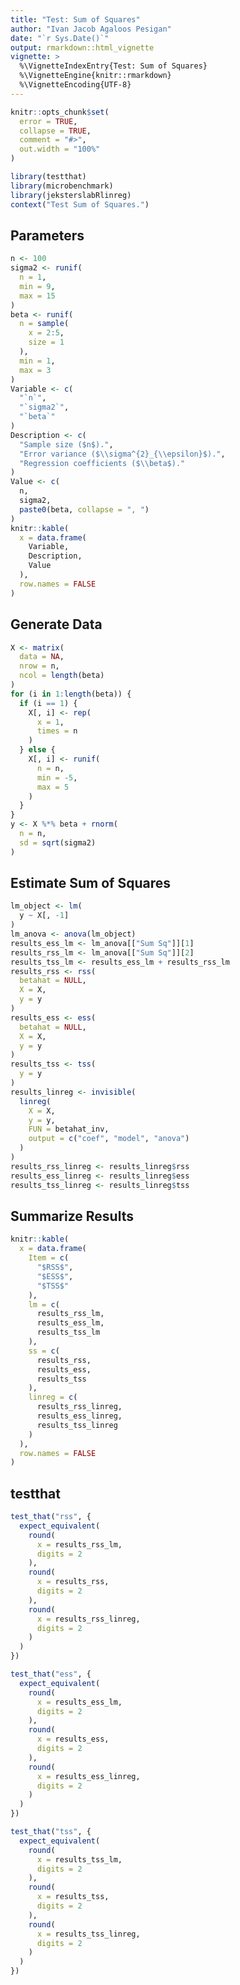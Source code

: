 ```yaml
---
title: "Test: Sum of Squares"
author: "Ivan Jacob Agaloos Pesigan"
date: "`r Sys.Date()`"
output: rmarkdown::html_vignette
vignette: >
  %\VignetteIndexEntry{Test: Sum of Squares}
  %\VignetteEngine{knitr::rmarkdown}
  %\VignetteEncoding{UTF-8}
---
```



```r
knitr::opts_chunk$set(
  error = TRUE,
  collapse = TRUE,
  comment = "#>",
  out.width = "100%"
)
```



```r
library(testthat)
library(microbenchmark)
library(jeksterslabRlinreg)
context("Test Sum of Squares.")
```


## Parameters


```r
n <- 100
sigma2 <- runif(
  n = 1,
  min = 9,
  max = 15
)
beta <- runif(
  n = sample(
    x = 2:5,
    size = 1
  ),
  min = 1,
  max = 3
)
Variable <- c(
  "`n`",
  "`sigma2`",
  "`beta`"
)
Description <- c(
  "Sample size ($n$).",
  "Error variance ($\\sigma^{2}_{\\epsilon}$).",
  "Regression coefficients ($\\beta$)."
)
Value <- c(
  n,
  sigma2,
  paste0(beta, collapse = ", ")
)
knitr::kable(
  x = data.frame(
    Variable,
    Description,
    Value
  ),
  row.names = FALSE
)
```


## Generate Data


```r
X <- matrix(
  data = NA,
  nrow = n,
  ncol = length(beta)
)
for (i in 1:length(beta)) {
  if (i == 1) {
    X[, i] <- rep(
      x = 1,
      times = n
    )
  } else {
    X[, i] <- runif(
      n = n,
      min = -5,
      max = 5
    )
  }
}
y <- X %*% beta + rnorm(
  n = n,
  sd = sqrt(sigma2)
)
```


## Estimate Sum of Squares


```r
lm_object <- lm(
  y ~ X[, -1]
)
lm_anova <- anova(lm_object)
results_ess_lm <- lm_anova[["Sum Sq"]][1]
results_rss_lm <- lm_anova[["Sum Sq"]][2]
results_tss_lm <- results_ess_lm + results_rss_lm
results_rss <- rss(
  betahat = NULL,
  X = X,
  y = y
)
results_ess <- ess(
  betahat = NULL,
  X = X,
  y = y
)
results_tss <- tss(
  y = y
)
results_linreg <- invisible(
  linreg(
    X = X,
    y = y,
    FUN = betahat_inv,
    output = c("coef", "model", "anova")
  )
)
results_rss_linreg <- results_linreg$rss
results_ess_linreg <- results_linreg$ess
results_tss_linreg <- results_linreg$tss
```


## Summarize Results


```r
knitr::kable(
  x = data.frame(
    Item = c(
      "$RSS$",
      "$ESS$",
      "$TSS$"
    ),
    lm = c(
      results_rss_lm,
      results_ess_lm,
      results_tss_lm
    ),
    ss = c(
      results_rss,
      results_ess,
      results_tss
    ),
    linreg = c(
      results_rss_linreg,
      results_ess_linreg,
      results_tss_linreg
    )
  ),
  row.names = FALSE
)
```


## testthat


```r
test_that("rss", {
  expect_equivalent(
    round(
      x = results_rss_lm,
      digits = 2
    ),
    round(
      x = results_rss,
      digits = 2
    ),
    round(
      x = results_rss_linreg,
      digits = 2
    )
  )
})
```



```r
test_that("ess", {
  expect_equivalent(
    round(
      x = results_ess_lm,
      digits = 2
    ),
    round(
      x = results_ess,
      digits = 2
    ),
    round(
      x = results_ess_linreg,
      digits = 2
    )
  )
})
```



```r
test_that("tss", {
  expect_equivalent(
    round(
      x = results_tss_lm,
      digits = 2
    ),
    round(
      x = results_tss,
      digits = 2
    ),
    round(
      x = results_tss_linreg,
      digits = 2
    )
  )
})
```

